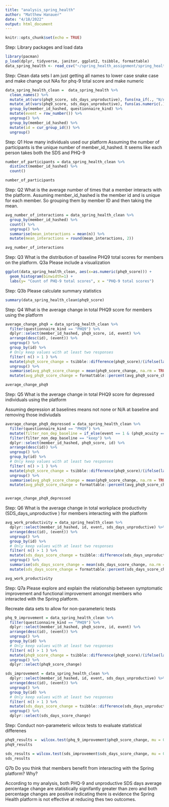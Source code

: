 ```yaml
---
title: "analysis_spring_health"
author: "Matthew Hanauer"
date: "4/18/2022"
output: html_document
---
```


```r
knitr::opts_chunk$set(echo = TRUE)
```
Step: Library packages and load data
```r
library(pacman)
p_load(dplyr, tidyverse, janitor, ggplot2, tsibble, formattable)
data_spring_health <- read_csv("~/spring_health_assignment/spring_health_take_home_df.csv")
```
Step: Clean data sets
I am just getting all names to lower case snake case and make change out NAs for phq-9 total score and make numeric
```r
data_spring_health_clean =  data_spring_health %>%
  clean_names() %>%
  mutate_at(vars(phq9_score, sds_days_unproductive), funs(na_if(., "N/A"))) %>%
  mutate_at(vars(phq9_score, sds_days_unproductive), funs(as.numeric(.))) %>%
  group_by(member_id_hashed, questionnaire_kind) %>%
  mutate(event = row_number()) %>%
  ungroup() %>%
  group_by(member_id_hashed) %>%
  mutate(id = cur_group_id()) %>%
  ungroup()
```


Step: Q1 How many individuals used our platform
Assuming the number of participants is the unique number of member_id_hashed.  It seems like each person takes both the SDS and PHQ-9
```r
number_of_participants = data_spring_health_clean %>%
  distinct(member_id_hashed) %>%
  count()

number_of_participants
```
Step: Q2 What is the average number of times that a member interacts with the platform.
Assuming member_id_hashed is the member id and is unique for each member.  So grouping them by member ID and then taking the mean.
```r
avg_number_of_interactions = data_spring_health_clean %>%
  group_by(member_id_hashed) %>%
  count() %>%
  ungroup() %>%
  summarise(mean_interactions = mean(n)) %>%
  mutate(mean_interactions = round(mean_interactions, 2))

avg_number_of_interactions
```
Step: Q3 What is the distribution of baseline PHQ9 total scores for members on the platform.
    Q3a Please include a visualization
```r
ggplot(data_spring_health_clean, aes(x=as.numeric(phq9_score))) + 
  geom_histogram(binwidth=1) + 
  labs(y= "Count of PHQ-9 total scores", x = "PHQ-9 total scores")
```
Step: Q3b Please calculate summary statistics
```r
summary(data_spring_health_clean$phq9_score)
```
Step: Q4 What is the average change in total PHQ9 score for members using the platform
```r
average_change_phq9 = data_spring_health_clean %>%
  filter(questionnaire_kind == "PHQ9") %>%
  dplyr::select(member_id_hashed, phq9_score, id, event) %>%
  arrange(desc(id), (event)) %>%
  ungroup() %>%
  group_by(id) %>%
  # Only keep values with at least two responses
  filter( n() > 1 ) %>%
  mutate(phq9_score_change = tsibble::difference(phq9_score)/(ifelse(lag(phq9_score) == 0, 1,lag(phq9_score)))) %>%
  ungroup() %>%
  summarise(avg_phq9_score_change = mean(phq9_score_change, na.rm = TRUE)) %>%
  mutate(avg_phq9_score_change = formattable::percent(avg_phq9_score_change, digits = 2))

average_change_phq9
```
Step: Q5 What is the average change in total PHQ9 score for depressed individuals using the platform

Assuming depression at baselines means not none or N/A at baseline and removing those indiviudals
```r
average_change_phq9_depressed = data_spring_health_clean %>%
  filter(questionnaire_kind == "PHQ9") %>%
  mutate(filter_non_dep_baseline = if_else(event == 1 & (phq9_acuity == "N/A" | phq9_acuity == "none"), "drop", "keep")) %>%
  filter(filter_non_dep_baseline == "keep") %>%
  dplyr::select(member_id_hashed, phq9_score, id) %>%
  arrange(desc(id)) %>%
  ungroup() %>%
  group_by(id) %>%
  # Only keep values with at least two responses
  filter( n() > 1 ) %>%
  mutate(phq9_score_change = tsibble::difference(phq9_score)/(ifelse(lag(phq9_score) == 0, 1,lag(phq9_score)))) %>%
  ungroup() %>%
  summarise(avg_phq9_score_change = mean(phq9_score_change, na.rm = TRUE)) %>%
  mutate(avg_phq9_score_change = formattable::percent(avg_phq9_score_change, digits = 2))


average_change_phq9_depressed
```
Step: Q6 What is the average change in total workplace productivity (SDS_days_unproductive ) for members interacting with the platform
```r
avg_work_productivity = data_spring_health_clean %>%
  dplyr::select(member_id_hashed, id, event, sds_days_unproductive) %>%
  arrange(desc(id), (event)) %>%
  ungroup() %>%
  group_by(id) %>%
  # Only keep values with at least two responses
  filter( n() > 1 ) %>%
  mutate(sds_days_score_change = tsibble::difference(sds_days_unproductive)/(ifelse(lag(sds_days_unproductive) == 0, 1,lag(sds_days_unproductive)))) %>%
  ungroup() %>%
  summarise(sds_days_score_change = mean(sds_days_score_change, na.rm = TRUE)) %>%
  mutate(sds_days_score_change = formattable::percent(sds_days_score_change, digits = 2))

avg_work_productivity
```
Step: Q7a Please explore and explain the relationship between symptomatic improvement and functional improvement amongst members who interacted with the Spring platform.

Recreate data sets to allow for non-parameteric tests
```r
phq_9_improvement = data_spring_health_clean %>%
  filter(questionnaire_kind == "PHQ9") %>%
  dplyr::select(member_id_hashed, phq9_score, id, event) %>%
  arrange(desc(id), (event)) %>%
  ungroup() %>%
  group_by(id) %>%
  # Only keep values with at least two responses
  filter( n() > 1 ) %>%
  mutate(phq9_score_change = tsibble::difference(phq9_score)/(ifelse(lag(phq9_score) == 0, 1,lag(phq9_score)))) %>%
  ungroup() %>%
  dplyr::select(phq9_score_change)

sds_improvement = data_spring_health_clean %>%
  dplyr::select(member_id_hashed, id, event, sds_days_unproductive) %>%
  arrange(desc(id), (event)) %>%
  ungroup() %>%
  group_by(id) %>%
  # Only keep values with at least two responses
  filter( n() > 1 ) %>%
  mutate(sds_days_score_change = tsibble::difference(sds_days_unproductive)/(ifelse(lag(sds_days_unproductive) == 0, 1,lag(sds_days_unproductive)))) %>%
  ungroup() %>%
  dplyr::select(sds_days_score_change)

```
Step: Conduct non-parameteric wilcox tests to evaluate statistical differenes
```r
phq9_results =  wilcox.test(phq_9_improvement$phq9_score_change, mu = 0)
phq9_results

sds_results = wilcox.test(sds_improvement$sds_days_score_change, mu = 0)
sds_results

```
Q7b Do you think that members benefit from interacting with the Spring platform? Why?

According to my analysis, both PHQ-9 and unproductive SDS days average percentage change are statistically signifantly greater than zero and both percentage changes are positive indicating there is evidence the Spring Health platform is not effective at reducing thes two outcomes. 

